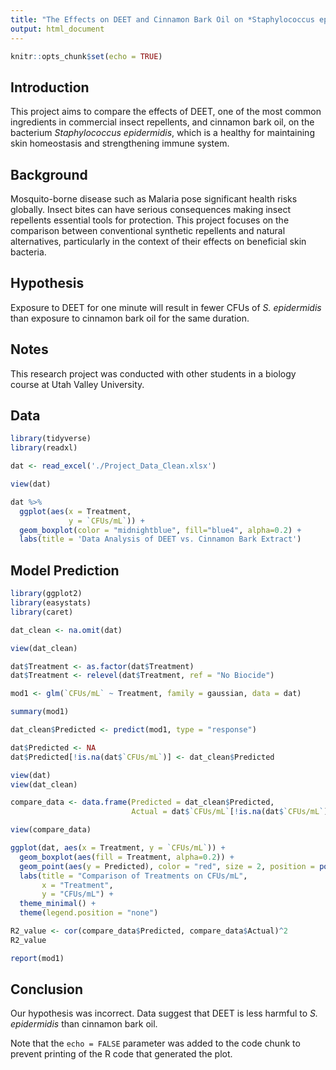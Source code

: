 ```yaml
---
title: "The Effects on DEET and Cinnamon Bark Oil on *Staphylococcus epidermidis*"
output: html_document
---
```


```r
knitr::opts_chunk$set(echo = TRUE)
```

## Introduction
This project aims to compare the effects of DEET, one of the most common ingredients in commercial insect repellents, and cinnamon bark oil, on the bacterium *Staphylococcus epidermidis*, which is a healthy for maintaining skin homeostasis and strengthening immune system. 


## Background
Mosquito-borne disease such as Malaria pose significant health risks globally. Insect bites can have serious consequences making insect repellents essential tools for protection. This project focuses on the comparison between conventional synthetic repellents and natural alternatives, particularly in the context of their effects on beneficial skin bacteria. 


## Hypothesis 
Exposure to DEET for one minute will result in fewer CFUs of *S. epidermidis* than exposure to cinnamon bark oil for the same duration. 


## Notes
This research project was conducted with other students in a biology course at Utah Valley University. 


## Data
```r
library(tidyverse)
library(readxl)

dat <- read_excel('./Project_Data_Clean.xlsx')

view(dat)

dat %>%
  ggplot(aes(x = Treatment,
             y = `CFUs/mL`)) +
  geom_boxplot(color = "midnightblue", fill="blue4", alpha=0.2) +
  labs(title = 'Data Analysis of DEET vs. Cinnamon Bark Extract')
```

## Model Prediction
```r

library(ggplot2)
library(easystats)
library(caret)

dat_clean <- na.omit(dat)

view(dat_clean)

dat$Treatment <- as.factor(dat$Treatment)
dat$Treatment <- relevel(dat$Treatment, ref = "No Biocide")

mod1 <- glm(`CFUs/mL` ~ Treatment, family = gaussian, data = dat)

summary(mod1)

dat_clean$Predicted <- predict(mod1, type = "response")

dat$Predicted <- NA
dat$Predicted[!is.na(dat$`CFUs/mL`)] <- dat_clean$Predicted

view(dat)
view(dat_clean)

compare_data <- data.frame(Predicted = dat_clean$Predicted,
                           Actual = dat$`CFUs/mL`[!is.na(dat$`CFUs/mL`)] )

view(compare_data)

ggplot(dat, aes(x = Treatment, y = `CFUs/mL`)) +
  geom_boxplot(aes(fill = Treatment, alpha=0.2)) +
  geom_point(aes(y = Predicted), color = "red", size = 2, position = position_dodge(width = 0.75)) +
  labs(title = "Comparison of Treatments on CFUs/mL",
       x = "Treatment",
       y = "CFUs/mL") +
  theme_minimal() +
  theme(legend.position = "none")

R2_value <- cor(compare_data$Predicted, compare_data$Actual)^2
R2_value

report(mod1)

```


## Conclusion
Our hypothesis was incorrect. Data suggest that DEET is less harmful to *S. epidermidis* than cinnamon bark oil. 


Note that the `echo = FALSE` parameter was added to the code chunk to prevent printing of the R code that generated the plot.
